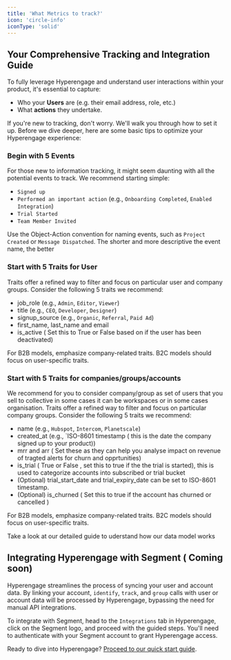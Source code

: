 ```yaml
---
title: 'What Metrics to track?'
icon: 'circle-info'
iconType: 'solid'
---
```


## Your Comprehensive Tracking and Integration Guide
To fully leverage Hyperengage and understand user interactions within your product, it's essential to capture:

- Who your **Users** are (e.g. their email address, role, etc.)
- What **actions** they undertake.

If you're new to tracking, don't worry. We'll walk you through how to set it up. Before we dive deeper, here are some basic tips to optimize your Hyperengage experience:

### Begin with 5 Events
For those new to information tracking, it might seem daunting with all the potential events to track. We recommend starting simple:

- `Signed up`
- `Performed an important action` (e.g., `Onboarding Completed`, `Enabled Integration`)
- `Trial Started`
- `Team Member Invited`

Use the Object-Action convention for naming events, such as `Project Created` or `Message Dispatched`. The shorter and more descriptive the event name, the better

### Start with 5 Traits for User
Traits offer a refined way to filter and focus on particular user and company groups. Consider the following 5 traits we recommend:

- job_role (e.g., `Admin`, `Editor`, `Viewer`)
- title (e.g., `CEO`, `Developer`, `Designer`)
- signup_source (e.g., `Organic`, `Referral`, `Paid Ad`)
- first_name, last_name and email 
- is_active ( Set this to True or False based on if the user has been deactivated)

For B2B models, emphasize company-related traits. B2C models should focus on user-specific traits.

### Start with 5 Traits for companies/groups/accounts
We recommend for you to consider company/group as set of users that you sell to collective in some cases it can be workspaces or in some cases organisation.
Traits offer a refined way to filter and focus on particular company groups. Consider the following 5 traits we recommend:

- name (e.g., `Hubspot`, `Intercom`, `Planetscale`)
- created_at (e.g., `ISO-8601 timestamp ( this is the date the company signed up to your product))
- mrr and arr ( Set these as they can help you analyse impact on revenue of tragted alerts for churn and opprtunities)
- is_trial ( True or False , set this to true if the the trial is started), this is used to categorize accounts into subscribed or trial bucket
- (Optional) trial_start_date and trial_expiry_date can be set to ISO-8601 timestamp.
- (Optional) is_churned ( Set this to true if the account has churned or cancelled )

For B2B models, emphasize company-related traits. B2C models should focus on user-specific traits.

<Card title="Hyperengage Data Model" icon="lightbulb" iconType="duotone" color="#ca8b04" href='/'>
  Take a look at our detailed guide to uderstand how our data model works
</Card>

## Integrating Hyperengage with Segment ( Coming soon)

Hyperengage streamlines the process of syncing your user and account data. By linking your account, `identify`, `track`, and `group` calls with user or account data will be processed by Hyperengage, bypassing the need for manual API integrations.

To integrate with Segment, head to the `Integrations` tab in Hyperengage, click on the Segment logo, and proceed with the guided steps. You'll need to authenticate with your Segment account to grant Hyperengage access.

Ready to dive into Hyperengage? [Proceed to our quick start guide](#).
